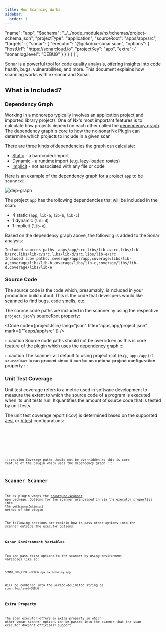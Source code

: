 ```yaml
---
title: How Scanning Works
sidebar:
  order: 1
---
```


  "name": "app",
  "$schema": "../../node_modules/nx/schemas/project-schema.json",
  "projectType": "application",
  "sourceRoot": "apps/app/src",
  "targets": {
    "sonar": {
      "executor": "@gcko/nx-sonar:scan",
      "options": {
        "hostUrl": "https://sonarcloud.io",
        "projectKey": "app",
        "extra": {
          "sonar.log.level": "DEBUG"
        }
      }
    }
  }
}`;

Sonar is a powerful tool for code quality analysis, offering insights into code health, bugs, vulnerabilities, and more.
This document explains how scanning works with nx-sonar and Sonar.

## What is Included?

### Dependency Graph

Working in a monorepo typically involves an application project and imported library projects. One of Nx's most
important features is to calculate how projects depend on each other called the [dependency graph](https://nx.dev/nx-api/nx/documents/dep-graph#graph).
The dependency graph is core to how the nx-sonar Nx Plugin can determine which projects to include in a given scan.

There are three kinds of dependencies the graph can calculate:

- [Static](https://nx.dev/extending-nx/recipes/project-graph-plugins#static-dependencies) - a hardcoded import
- [Dynamic](https://nx.dev/extending-nx/recipes/project-graph-plugins#dynamic-dependencies) - a runtime import (e.g. lazy-loaded routes)
- [Implicit](https://nx.dev/extending-nx/recipes/project-graph-plugins#implicit-dependencies) - not associated with any file or code

Here is an example of the dependency graph for a project `app` to be scanned:

![dep-graph](../../../assets/dep-graph.png)

The project `app` has the following dependencies that will be included in the scan:

- 4 static (`app`, `lib-a`, `lib-b`, `lib-c`)
- 1 dynamic (`lib-d`)
- 1 implicit (`lib-e`)

Based on the dependency graph above, the following is added to the Sonar analysis:

```shell
Included sources paths: apps/app/src,libs/lib-a/src,libs/lib-b/src,libs/lib-c/src,libs/lib-d/src,libs/lib-e/src
Included lcov paths: coverage/apps/app,coverage/libs/lib-a,coverage/libs/lib-b,coverage/libs/lib-c,coverage/libs/lib-d,coverage/libs/lib-e
```

### Source Code

The source code is the code which, presumably, is included in your production build output. This is the code that
developers would like scanned to find bugs, code smells, etc.

The source code paths are included in the scanner by using the respective `project.json`'s
[sourceRoot](https://nx.dev/nx-api/devkit/documents/ProjectConfiguration#sourceroot) property:

<Code
  code={projectJson}
  lang="json"
  title="apps/app/project.json"
  mark={['"apps/app/src"']}
/>

:::caution
Source code paths should not be overridden as this is core feature of the plugin which uses the dependency graph
:::

:::caution
The scanner will default to using project root (e.g., `apps/app`) if `sourceRoot` is not present since it can be an
optional project configuration property
:::

### Unit Test Coverage

Unit test coverage refers to a metric used in software development to measure the extent to which the source code of a
program is executed when its unit tests run. It quantifies the amount of source code that is tested by unit tests.

The unit test coverage report (lcov) is determined based on the supported [Jest](https://nx.dev/nx-api/jest/executors/jest#nxjestjest)
or [Vitest](https://nx.dev/nx-api/vite/executors/test) configurations:

<Tabs>
  <TabItem label="Jest">
    <Code
      code={jestConfig}
      lang="typescript"
      title="libs/lib-a/jest.config.ts"
      mark={["'../../coverage/libs/lib-a'"]}
    />
  </TabItem>
  <TabItem label="Vitest">
    <Code
      code={viteConfig}
      lang="typescript"
      title="libs/lib-e/vitest.config.ts"
      mark={["'../../coverage/libs/lib-e'"]}
    />
  </TabItem>
</Tabs>

:::caution
Coverage paths should not be overridden as this is core feature of the plugin which uses the dependency graph
:::

## Scanner Scanner

The Nx plugin wraps the [sonarqube-scanner](https://github.com/SonarSource/sonar-scanner-npm) npm package.
Options for the scanner are passed in via the [executor properties](/reference/executors/scan/#options) into the
[`getScannerOptions()`](https://github.com/gcko/nx-sonar/blob/main/packages/nx-sonar/src/executors/scan/utils/utils.ts) method of the plugin.

The following sections are explain how to pass other options into the scanner outside the executor options:

### Sonar Environment Variables

You can pass extra options to the scanner by using environment variables like so:

```shell
SONAR_LOG_LEVEL=DEBUG npx nx sonar my-app
```

Will be combined into the period-delimited string as `sonar.log.level=DEBUG`

### Extra Property

The scan executor offers an [extra](/reference/executors/scan/#extra) property in which other sonar scanner options
can be passed into the scanner that the scan executor doesn't officially support.

<Code
  code={extraProjectJson}
  lang="json"
  title="apps/app/project.json"
  mark="extra"
/>
